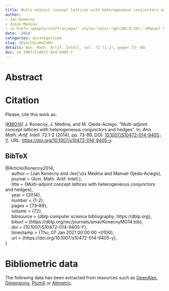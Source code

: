 ```yaml
---
title: Multi-adjoint concept lattices with heterogeneous conjunctors and hedges
author:
- Jan Konecny
- Jesús Medina
- <a href='/people/staff/aciego/' style='color:rgb(100,0,50);'>Manuel Ojeda-Aciego</a>
date: '2014'
categories: uncategorised
slug: 2014/CoLaHeCoHe
details: Ann. Math. Artif. Intell. vol. 72 (1-2), pages 73--89.
doi: 10.1007/S10472-014-9405-Y
---
```




# Abstract










# Citation
Please, cite this work as:


<a name=bib-Konecny2014></a>[[KMO14]](#cite-Konecny2014) J. Konecny, J. Medina, and M. Ojeda-Aciego. “Multi-adjoint concept lattices with heterogeneous conjunctors and hedges”. In: _Ann. Math. Artif. Intell._ 72.1-2 (2014), pp. 73-89. DOI: [10.1007/S10472-014-9405-Y](https://doi.org/10.1007%2FS10472-014-9405-Y). URL: [https://doi.org/10.1007/s10472-014-9405-y](https://doi.org/10.1007/s10472-014-9405-y).

::: {.callout-note appearance="minimal" collapse=true}

## BibTeX

@Article{Konecny2014,<br>&nbsp;&nbsp;&nbsp;&nbsp;  author = {Jan Konecny and Jes{\a'u}s Medina and Manuel Ojeda-Aciego},<br>&nbsp;&nbsp;&nbsp;&nbsp;  journal = {Ann. Math. Artif. Intell.},<br>&nbsp;&nbsp;&nbsp;&nbsp;  title = {Multi-adjoint concept lattices with heterogeneous conjunctors and hedges},<br>&nbsp;&nbsp;&nbsp;&nbsp;  year = {2014},<br>&nbsp;&nbsp;&nbsp;&nbsp;  number = {1-2},<br>&nbsp;&nbsp;&nbsp;&nbsp;  pages = {73--89},<br>&nbsp;&nbsp;&nbsp;&nbsp;  volume = {72},<br>&nbsp;&nbsp;&nbsp;&nbsp;  bibsource = {dblp computer science bibliography, https://dblp.org},<br>&nbsp;&nbsp;&nbsp;&nbsp;  biburl = {https://dblp.org/rec/journals/amai/KonecnyMO14.bib},<br>&nbsp;&nbsp;&nbsp;&nbsp;  doi = {10.1007/S10472-014-9405-Y},<br>&nbsp;&nbsp;&nbsp;&nbsp;  timestamp = {Thu, 07 Jan 2021 00:00:00 +0100},<br>&nbsp;&nbsp;&nbsp;&nbsp;  url = {https://doi.org/10.1007/s10472-014-9405-y},<br>}

:::



# Bibliometric data


The following data has been extracted from resources such as [OpenAlex](https://openalex.org/), [Dimensions](https://app.dimensions.ai/), [PlumX](https://www.elsevier.com/insights/metrics/plumx) or [Altmetric](https://www.altmetric.com/).

<div style="display: flex; justify-content: center; align-items: center; height: 100%;">
<span class="__dimensions_badge_embed__" data-doi="10.1007/S10472-014-9405-Y" data-legend="always"></span></div><script async src="https://badge.dimensions.ai/badge.js" charset="utf-8"></script>

<div style="display: flex; justify-content: center; align-items: center; height: 100%;">
<a href="https://plu.mx/plum/a/?doi=10.1007/S10472-014-9405-Y" class="plumx-details" data-site="plum" data-hide-when-empty="true">Multi-adjoint concept lattices with heterogeneous conjunctors and hedges</a></div>

<div style="display: flex; justify-content: center; align-items: center; height: 100%;">
<script type="text/javascript" src="https://d1bxh8uas1mnw7.cloudfront.net/assets/embed.js"></script><div data-badge-type="medium-donut" class="altmetric-embed" data-badge-details="right" data-doi="10.1007/S10472-014-9405-Y"></div></div>


## Cites

The following graph plots the number of cites received by this work from its publication, on a yearly basis.

```r
#| echo: false
#| results: asis
#| warning: false
#| message: false
source(here::here('scripts', 'manage_publications.R'))
df <- readRDS('citation_history.rds')
plot_citation_history(df)
```



## Papers citing this work

The following is a non-exhaustive list of papers that cite this work:


<a name=bib-Antoni_2016></a>[[1]](#cite-Antoni_2016) L. Antoni, S. Krajči, and O. Krídlo. “Constraint heterogeneous concept lattices and concept lattices with heterogeneous hedges”. In: _Fuzzy Sets and Systems_ 303 (Nov. 2016), p. 21–37. ISSN: 0165-0114. DOI: [10.1016/j.fss.2015.12.007](https://doi.org/10.1016%2Fj.fss.2015.12.007). URL: [http://dx.doi.org/10.1016/j.fss.2015.12.007](http://dx.doi.org/10.1016/j.fss.2015.12.007).

<a name=bib-Antoni_2018></a>[[2]](#cite-Antoni_2018) L. Antoni, S. Krajči, and O. Krídlo. “On Fuzzy Generalizations of Concept Lattices”. In: _Interactions Between Computational Intelligence and Mathematics_. Springer International Publishing, 2018, p. 79–103. ISBN: 9783319746814. DOI: [10.1007/978-3-319-74681-4_6](https://doi.org/10.1007%2F978-3-319-74681-4_6). URL: [http://dx.doi.org/10.1007/978-3-319-74681-4_6](http://dx.doi.org/10.1007/978-3-319-74681-4_6).

<a name=bib-Antoni_20181></a>[[3]](#cite-Antoni_20181) L. Antoni, S. Krajči, and O. Krídlo. “On stability of fuzzy formal concepts over randomized one-sided formal context”. In: _Fuzzy Sets and Systems_ 333 (Feb. 2018), p. 36–53. ISSN: 0165-0114. DOI: [10.1016/j.fss.2017.04.006](https://doi.org/10.1016%2Fj.fss.2017.04.006). URL: [http://dx.doi.org/10.1016/j.fss.2017.04.006](http://dx.doi.org/10.1016/j.fss.2017.04.006).

<a name=bib-Antoni_2015></a>[[4]](#cite-Antoni_2015) L. Antoni, S. Krajči, and O. Krídlo. “Randomized Fuzzy Formal Contexts and Relevance of One-Sided Concepts”. In: _Formal Concept Analysis_. Springer International Publishing, 2015, p. 183–199. ISBN: 9783319195452. DOI: [10.1007/978-3-319-19545-2_12](https://doi.org/10.1007%2F978-3-319-19545-2_12). URL: [http://dx.doi.org/10.1007/978-3-319-19545-2_12](http://dx.doi.org/10.1007/978-3-319-19545-2_12).

<a name=bib-Antoni_2017></a>[[5]](#cite-Antoni_2017) L. Antoni, S. Krajči, and O. Krídlo. “Representation of fuzzy subsets by Galois connections”. In: _Fuzzy Sets and Systems_ 326 (Nov. 2017), p. 52–68. ISSN: 0165-0114. DOI: [10.1016/j.fss.2017.05.020](https://doi.org/10.1016%2Fj.fss.2017.05.020). URL: [http://dx.doi.org/10.1016/j.fss.2017.05.020](http://dx.doi.org/10.1016/j.fss.2017.05.020).

<a name=bib-Bartl_2016></a>[[6]](#cite-Bartl_2016) E. Bartl and M. Krupka. “Residuated lattices of block relations: size reduction of concept lattices”. In: _International Journal of General Systems_ 45.7–8 (May. 2016), p. 773–789. ISSN: 1563-5104. DOI: [10.1080/03081079.2016.1144601](https://doi.org/10.1080%2F03081079.2016.1144601). URL: [http://dx.doi.org/10.1080/03081079.2016.1144601](http://dx.doi.org/10.1080/03081079.2016.1144601).

<a name=bib-Ben_tez_Caballero_2020></a>[[7]](#cite-Ben_tez_Caballero_2020) M. J. Benítez-Caballero, J. Medina, E. Ramírez-Poussa, et al. “Rough-set-driven approach for attribute reduction in fuzzy formal concept analysis”. In: _Fuzzy Sets and Systems_ 391 (Jul. 2020), p. 117–138. ISSN: 0165-0114. DOI: [10.1016/j.fss.2019.11.009](https://doi.org/10.1016%2Fj.fss.2019.11.009). URL: [http://dx.doi.org/10.1016/j.fss.2019.11.009](http://dx.doi.org/10.1016/j.fss.2019.11.009).

<a name=bib-Cornejo_Pi_ero_2014></a>[[8]](#cite-Cornejo_Pi_ero_2014) M. E. Cornejo Piñero, J. Medina-Moreno, and E. Ramírez-Poussa. “Fuzzy-Attributes and a Method to Reduce Concept Lattices”. In: _Rough Sets and Current Trends in Soft Computing_. Springer International Publishing, 2014, p. 189–200. ISBN: 9783319086446. DOI: [10.1007/978-3-319-08644-6_20](https://doi.org/10.1007%2F978-3-319-08644-6_20). URL: [http://dx.doi.org/10.1007/978-3-319-08644-6_20](http://dx.doi.org/10.1007/978-3-319-08644-6_20).

<a name=bib-Cornejo_2017></a>[[9]](#cite-Cornejo_2017) M. E. Cornejo, J. Medina, and E. Ramírez-Poussa. “Attribute and size reduction mechanisms in multi-adjoint concept lattices”. In: _Journal of Computational and Applied Mathematics_ 318 (Jul. 2017), p. 388–402. ISSN: 0377-0427. DOI: [10.1016/j.cam.2016.07.012](https://doi.org/10.1016%2Fj.cam.2016.07.012). URL: [http://dx.doi.org/10.1016/j.cam.2016.07.012](http://dx.doi.org/10.1016/j.cam.2016.07.012).

<a name=bib-Cornejo_2015></a>[[10]](#cite-Cornejo_2015) M. E. Cornejo, J. Medina, and E. Ramírez-Poussa. “On the use of irreducible elements for reducing multi-adjoint concept lattices”. In: _Knowledge-Based Systems_ 89 (Nov. 2015), p. 192–202. ISSN: 0950-7051. DOI: [10.1016/j.knosys.2015.07.003](https://doi.org/10.1016%2Fj.knosys.2015.07.003). URL: [http://dx.doi.org/10.1016/j.knosys.2015.07.003](http://dx.doi.org/10.1016/j.knosys.2015.07.003).

<a name=bib-De_Maio_2015></a>[[11]](#cite-De_Maio_2015) C. De Maio, G. Fenza, V. Loia, et al. “Online query-focused twitter summarizer through fuzzy lattice”. In: _2015 IEEE International Conference on Fuzzy Systems (FUZZ-IEEE)_. IEEE, Aug. 2015, p. 1–8. DOI: [10.1109/fuzz-ieee.2015.7337927](https://doi.org/10.1109%2Ffuzz-ieee.2015.7337927). URL: [http://dx.doi.org/10.1109/fuzz-ieee.2015.7337927](http://dx.doi.org/10.1109/fuzz-ieee.2015.7337927).

<a name=bib-Eklund_2014></a>[[12]](#cite-Eklund_2014) P. Eklund, M. Á. Galán García, J. Kortelainen, et al. “Monadic Formal Concept Analysis”. In: _Rough Sets and Current Trends in Soft Computing_. Springer International Publishing, 2014, p. 201–210. ISBN: 9783319086446. DOI: [10.1007/978-3-319-08644-6_21](https://doi.org/10.1007%2F978-3-319-08644-6_21). URL: [http://dx.doi.org/10.1007/978-3-319-08644-6_21](http://dx.doi.org/10.1007/978-3-319-08644-6_21).

<a name=bib-Kardo__2016></a>[[13]](#cite-Kardo__2016) F. Kardoš, J. Pócs, and J. Pócsová. “On concept reduction based on some graph properties”. In: _Knowledge-Based Systems_ 93 (Feb. 2016), p. 67–74. ISSN: 0950-7051. DOI: [10.1016/j.knosys.2015.11.003](https://doi.org/10.1016%2Fj.knosys.2015.11.003). URL: [http://dx.doi.org/10.1016/j.knosys.2015.11.003](http://dx.doi.org/10.1016/j.knosys.2015.11.003).

<a name=bib-Konecny_2014></a>[[14]](#cite-Konecny_2014) J. Konecny and P. Osicka. “Triadic concept lattices in the framework of aggregation structures”. In: _Information Sciences_ 279 (Sep. 2014), p. 512–527. ISSN: 0020-0255. DOI: [10.1016/j.ins.2014.04.006](https://doi.org/10.1016%2Fj.ins.2014.04.006). URL: [http://dx.doi.org/10.1016/j.ins.2014.04.006](http://dx.doi.org/10.1016/j.ins.2014.04.006).

<a name=bib-Kridlo_2017></a>[[15]](#cite-Kridlo_2017) O. Kridlo and M. Ojeda-Aciego. “Extending formal concept analysis using intuitionistic l-fuzzy sets”. In: _2017 IEEE International Conference on Fuzzy Systems (FUZZ-IEEE)_. IEEE, Jul. 2017, p. 1–6. DOI: [10.1109/fuzz-ieee.2017.8015570](https://doi.org/10.1109%2Ffuzz-ieee.2017.8015570). URL: [http://dx.doi.org/10.1109/fuzz-ieee.2017.8015570](http://dx.doi.org/10.1109/fuzz-ieee.2017.8015570).

<a name=bib-Kridlo_20171></a>[[16]](#cite-Kridlo_20171) O. Kridlo and M. Ojeda-Aciego. “Towards intuitionistic L-fuzzy formal t-concepts”. In: _2017 Joint 17th World Congress of International Fuzzy Systems Association and 9th International Conference on Soft Computing and Intelligent Systems (IFSA-SCIS)_. IEEE, Jun. 2017, p. 1–6. DOI: [10.1109/ifsa-scis.2017.8023268](https://doi.org/10.1109%2Fifsa-scis.2017.8023268). URL: [http://dx.doi.org/10.1109/ifsa-scis.2017.8023268](http://dx.doi.org/10.1109/ifsa-scis.2017.8023268).

<a name=bib-Krupka_2018></a>[[17]](#cite-Krupka_2018) M. Krupka. “Basic theorem of fuzzy concept lattices revisited”. In: _Fuzzy Sets and Systems_ 333 (Feb. 2018), p. 54–70. ISSN: 0165-0114. DOI: [10.1016/j.fss.2017.04.007](https://doi.org/10.1016%2Fj.fss.2017.04.007). URL: [http://dx.doi.org/10.1016/j.fss.2017.04.007](http://dx.doi.org/10.1016/j.fss.2017.04.007).

<a name=bib-Madrid_2021></a>[[18]](#cite-Madrid_2021) N. Madrid and M. Ojeda-Aciego. “Multi-adjoint lattices from adjoint triples with involutive negation”. In: _Fuzzy Sets and Systems_ 405 (Feb. 2021), p. 88–105. ISSN: 0165-0114. DOI: [10.1016/j.fss.2019.12.004](https://doi.org/10.1016%2Fj.fss.2019.12.004). URL: [http://dx.doi.org/10.1016/j.fss.2019.12.004](http://dx.doi.org/10.1016/j.fss.2019.12.004).

<a name=bib-Madrid_2023></a>[[19]](#cite-Madrid_2023) N. Madrid and M. Ojeda-Aciego. “The f-index of inclusion as optimal adjoint pair for fuzzy modus ponens”. In: _Fuzzy Sets and Systems_ 466 (Aug. 2023), p. 108474. ISSN: 0165-0114. DOI: [10.1016/j.fss.2023.01.009](https://doi.org/10.1016%2Fj.fss.2023.01.009). URL: [http://dx.doi.org/10.1016/j.fss.2023.01.009](http://dx.doi.org/10.1016/j.fss.2023.01.009).

<a name=bib-Madrid_2019></a>[[20]](#cite-Madrid_2019) N. Madrid, M. Ojeda-Aciego, J. Medina, et al. “L-fuzzy relational mathematical morphology based on adjoint triples”. In: _Information Sciences_ 474 (Feb. 2019), p. 75–89. ISSN: 0020-0255. DOI: [10.1016/j.ins.2018.09.028](https://doi.org/10.1016%2Fj.ins.2018.09.028). URL: [http://dx.doi.org/10.1016/j.ins.2018.09.028](http://dx.doi.org/10.1016/j.ins.2018.09.028).

<a name=bib-Pang_2024></a>[[21]](#cite-Pang_2024) K. Pang, C. Fu, L. Martínez, et al. “An extended multi-expert concept lattice-based heterogeneous multi-attribute group decision-making approach”. In: _Information Sciences_ 665 (Apr. 2024), p. 120345. ISSN: 0020-0255. DOI: [10.1016/j.ins.2024.120345](https://doi.org/10.1016%2Fj.ins.2024.120345). URL: [http://dx.doi.org/10.1016/j.ins.2024.120345](http://dx.doi.org/10.1016/j.ins.2024.120345).

<a name=bib-Smatana_2016></a>[[22]](#cite-Smatana_2016) M. Smatana and P. Butka. “Extraction of keyphrases from single document based on hierarchical concepts”. In: _2016 IEEE 14th International Symposium on Applied Machine Intelligence and Informatics (SAMI)_. IEEE, Jan. 2016, p. 93–98. DOI: [10.1109/sami.2016.7422988](https://doi.org/10.1109%2Fsami.2016.7422988). URL: [http://dx.doi.org/10.1109/sami.2016.7422988](http://dx.doi.org/10.1109/sami.2016.7422988).

<a name=bib-Vukadinovi__2019></a>[[23]](#cite-Vukadinovi__2019) D. Vukadinović, T. D. Nguyen, C. H. Nguyen, et al. “Hedge-Algebra-Based Phase-Locked Loop for Distorted Utility Conditions”. In: _Journal of Control Science and Engineering_ 2019 (Mar. 2019), p. 1–17. ISSN: 1687-5257. DOI: [10.1155/2019/3590527](https://doi.org/10.1155%2F2019%2F3590527). URL: [http://dx.doi.org/10.1155/2019/3590527](http://dx.doi.org/10.1155/2019/3590527).

<a name=bib-Vychodil_2016></a>[[24]](#cite-Vychodil_2016) V. Vychodil. “Computing sets of graded attribute implications with witnessed non-redundancy”. In: _Information Sciences_ 351 (Jul. 2016), p. 90–100. ISSN: 0020-0255. DOI: [10.1016/j.ins.2016.03.004](https://doi.org/10.1016%2Fj.ins.2016.03.004). URL: [http://dx.doi.org/10.1016/j.ins.2016.03.004](http://dx.doi.org/10.1016/j.ins.2016.03.004).

<a name=bib-Vychodil_20161></a>[[25]](#cite-Vychodil_20161) V. Vychodil. “Parameterizing the Semantics of Fuzzy Attribute Implications by Systems of Isotone Galois Connections”. In: _IEEE Transactions on Fuzzy Systems_ 24.3 (Jun. 2016), p. 645–660. ISSN: 1941-0034. DOI: [10.1109/tfuzz.2015.2470530](https://doi.org/10.1109%2Ftfuzz.2015.2470530). URL: [http://dx.doi.org/10.1109/tfuzz.2015.2470530](http://dx.doi.org/10.1109/tfuzz.2015.2470530).


